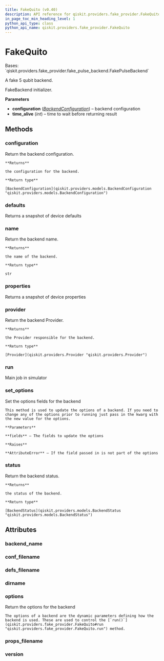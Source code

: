 ```yaml
---
title: FakeQuito (v0.40)
description: API reference for qiskit.providers.fake_provider.FakeQuito in qiskit v0.40
in_page_toc_min_heading_level: 1
python_api_type: class
python_api_name: qiskit.providers.fake_provider.FakeQuito
---
```


# FakeQuito

<Class id="qiskit.providers.fake_provider.FakeQuito" isDedicatedPage={true} github="https://github.com/qiskit/qiskit/tree/stable/0.23/qiskit/providers/fake_provider/backends/quito/fake_quito.py" signature="FakeQuito" modifiers="class">
  Bases: `qiskit.providers.fake_provider.fake_pulse_backend.FakePulseBackend`

  A fake 5 qubit backend.

  FakeBackend initializer.

  **Parameters**

  *   **configuration** ([*BackendConfiguration*](qiskit.providers.models.BackendConfiguration "qiskit.providers.models.BackendConfiguration")) – backend configuration
  *   **time\_alive** (*int*) – time to wait before returning result

  ## Methods

  <span id="qiskit-providers-fake-provider-fakequito-configuration" />

  ### configuration

  <Function id="qiskit.providers.fake_provider.FakeQuito.configuration" signature="FakeQuito.configuration()">
    Return the backend configuration.

    **Returns**

    the configuration for the backend.

    **Return type**

    [BackendConfiguration](qiskit.providers.models.BackendConfiguration "qiskit.providers.models.BackendConfiguration")
  </Function>

  <span id="qiskit-providers-fake-provider-fakequito-defaults" />

  ### defaults

  <Function id="qiskit.providers.fake_provider.FakeQuito.defaults" signature="FakeQuito.defaults()">
    Returns a snapshot of device defaults
  </Function>

  <span id="qiskit-providers-fake-provider-fakequito-name" />

  ### name

  <Function id="qiskit.providers.fake_provider.FakeQuito.name" signature="FakeQuito.name()">
    Return the backend name.

    **Returns**

    the name of the backend.

    **Return type**

    str
  </Function>

  <span id="qiskit-providers-fake-provider-fakequito-properties" />

  ### properties

  <Function id="qiskit.providers.fake_provider.FakeQuito.properties" signature="FakeQuito.properties()">
    Returns a snapshot of device properties
  </Function>

  <span id="qiskit-providers-fake-provider-fakequito-provider" />

  ### provider

  <Function id="qiskit.providers.fake_provider.FakeQuito.provider" signature="FakeQuito.provider()">
    Return the backend Provider.

    **Returns**

    the Provider responsible for the backend.

    **Return type**

    [Provider](qiskit.providers.Provider "qiskit.providers.Provider")
  </Function>

  <span id="qiskit-providers-fake-provider-fakequito-run" />

  ### run

  <Function id="qiskit.providers.fake_provider.FakeQuito.run" signature="FakeQuito.run(run_input, **kwargs)">
    Main job in simulator
  </Function>

  <span id="qiskit-providers-fake-provider-fakequito-set-options" />

  ### set\_options

  <Function id="qiskit.providers.fake_provider.FakeQuito.set_options" signature="FakeQuito.set_options(**fields)">
    Set the options fields for the backend

    This method is used to update the options of a backend. If you need to change any of the options prior to running just pass in the kwarg with the new value for the options.

    **Parameters**

    **fields** – The fields to update the options

    **Raises**

    **AttributeError** – If the field passed in is not part of the options
  </Function>

  <span id="qiskit-providers-fake-provider-fakequito-status" />

  ### status

  <Function id="qiskit.providers.fake_provider.FakeQuito.status" signature="FakeQuito.status()">
    Return the backend status.

    **Returns**

    the status of the backend.

    **Return type**

    [BackendStatus](qiskit.providers.models.BackendStatus "qiskit.providers.models.BackendStatus")
  </Function>

  ## Attributes

  ### backend\_name

  <Attribute id="qiskit.providers.fake_provider.FakeQuito.backend_name" attributeValue="'fake_quito'" />

  ### conf\_filename

  <Attribute id="qiskit.providers.fake_provider.FakeQuito.conf_filename" attributeValue="'conf_quito.json'" />

  ### defs\_filename

  <Attribute id="qiskit.providers.fake_provider.FakeQuito.defs_filename" attributeValue="'defs_quito.json'" />

  ### dirname

  <Attribute id="qiskit.providers.fake_provider.FakeQuito.dirname" attributeValue="'/home/runner/work/qiskit/qiskit/.tox/docs/lib/python3.8/site-packages/qiskit/providers/fake_provider/backends/quito'" />

  ### options

  <Attribute id="qiskit.providers.fake_provider.FakeQuito.options">
    Return the options for the backend

    The options of a backend are the dynamic parameters defining how the backend is used. These are used to control the [`run()`](qiskit.providers.fake_provider.FakeQuito#run "qiskit.providers.fake_provider.FakeQuito.run") method.
  </Attribute>

  ### props\_filename

  <Attribute id="qiskit.providers.fake_provider.FakeQuito.props_filename" attributeValue="'props_quito.json'" />

  ### version

  <Attribute id="qiskit.providers.fake_provider.FakeQuito.version" attributeValue="1" />
</Class>

